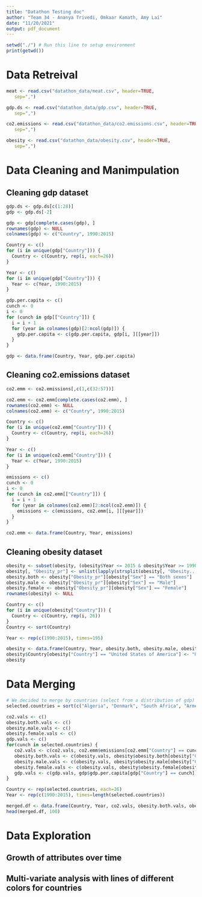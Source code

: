 ```yaml
---
title: "Datathon Testing doc"
author: "Team 34 - Ananya Trivedi, Omkaar Kamath, Amy Lai"
date: "11/20/2021"
output: pdf_document
---
```


```r
setwd("./") # Run this line to setup environment
print(getwd())
```

# Data Retreival
```r
meat <- read.csv("datathon_data/meat.csv", header=TRUE,
   sep=",")

gdp.ds <- read.csv("datathon_data/gdp.csv", header=TRUE,
   sep=",")

co2.emissions <- read.csv("datathon_data/co2.emissions.csv", header=TRUE,
   sep=",")

obesity <- read.csv("datathon_data/obesity.csv", header=TRUE,
   sep=",")
```

# Data Cleaning and Manimpulation
## Cleaning gdp dataset
```r
gdp.ds <- gdp.ds[c(1:28)]
gdp <- gdp.ds[-2]
```
```r
gdp <- gdp[complete.cases(gdp), ]
rownames(gdp) <- NULL
colnames(gdp) <- c("Country", 1990:2015)

Country <- c()
for (i in unique(gdp["Country"])) {
  Country <- c(Country, rep(i, each=26))
}

Year <- c()
for (i in unique(gdp["Country"])) {
  Year <- c(Year, 1990:2015)
}

gdp.per.capita <- c()
cunch <- 0
i <- 0
for (cunch in gdp[["Country"]]) {
  i = i + 1
  for (year in colnames(gdp)[2:ncol(gdp)]) {
    gdp.per.capita <- c(gdp.per.capita, gdp[i, ][[year]])
  }
}

gdp <- data.frame(Country, Year, gdp.per.capita)
```

## Cleaning co2.emissions dataset
```r
co2.emm <- co2.emissions[,c(1,c(32:57))]
```
```r
co2.emm <- co2.emm[complete.cases(co2.emm), ]
rownames(co2.emm) <- NULL
colnames(co2.emm) <- c("Country", 1990:2015)

Country <- c()
for (i in unique(co2.emm["Country"])) {
  Country <- c(Country, rep(i, each=26))
}

Year <- c()
for (i in unique(co2.emm["Country"])) {
  Year <- c(Year, 1990:2015)
}

emissions <- c()
cunch <- 0
i <- 0
for (cunch in co2.emm[["Country"]]) {
  i = i + 1
  for (year in colnames(co2.emm)[2:ncol(co2.emm)]) {
    emissions <- c(emissions, co2.emm[i, ][[year]])
  }
}

co2.emm <- data.frame(Country, Year, emissions)
```

## Cleaning obesity dataset
```r
obesity <- subset(obesity, (obesity$Year <= 2015 & obesity$Year >= 1990))
obesity[, "Obesity_pr"] <- unlist(lapply(strsplit(obesity[, "Obesity...."], " "), `[[`, 1))
obesity.both <- obesity["Obesity_pr"][obesity["Sex"] == "Both sexes"]
obesity.male <- obesity["Obesity_pr"][obesity["Sex"] == "Male"]
obesity.female <- obesity["Obesity_pr"][obesity["Sex"] == "Female"]
rownames(obesity) <- NULL

Country <- c()
for (i in unique(obesity["Country"])) {
  Country <- c(Country, rep(i, 26))
}
Country <- sort(Country)

Year <- rep(c(1990:2015), times=195)

obesity <- data.frame(Country, Year, obesity.both, obesity.male, obesity.female)
obesity$Country[obesity["Country"] == "United States of America"] <- "United States"
obesity
```

# Data Merging
```r
# We decided to merge by countries (select from a distribution of gdp)
selected.countries = sort(c("Algeria", "Denmark", "South Africa", "Armenia", "Portugal", "Brazil", "Mexico", "Albania", "India", "United States", "China", "Canada", "Bangladesh", "Australia", "Japan", "Indonesia", "France", "Italy", "Singapore", "Turkey"))

co2.vals <- c()
obesity.both.vals <- c()
obesity.male.vals <- c()
obesity.female.vals <- c()
gdp.vals <- c()
for(cunch in selected.countries) {
   co2.vals <- c(co2.vals, co2.emm$emissions[co2.emm["Country"] == cunch])
   obesity.both.vals <- c(obesity.vals, obesity$obesity.both[obesity["Country"] == cunch])
   obesity.male.vals <- c(obesity.vals, obesity$obesity.male[obesity["Country"] == cunch])
   obesity.female.vals <- c(obesity.vals, obesity$obesity.female[obesity["Country"] == cunch])
   gdp.vals <- c(gdp.vals, gdp$gdp.per.capita[gdp["Country"] == cunch])
}

Country <- rep(selected.countries, each=26)
Year <- rep(c(1990:2015), times=length(selected.countries))

merged.df <- data.frame(Country, Year, co2.vals, obesity.both.vals, obesity.male.vals, obesity.female.vals, gdp.vals)
head(merged.df, 100)
```

# Data Exploration
## Growth of attributes over time
## Multi-variate analysis with lines of different colors for countries 